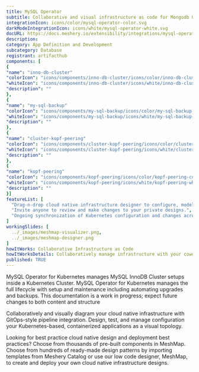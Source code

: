 ```yaml
---
title: MySQL Operator
subtitle: Collaborative and visual infrastructure as code for Mongodb Operator
integrationIcon: icons/color/mysql-operator-color.svg
darkModeIntegrationIcon: icons/white/mysql-operator-white.svg
docURL: https://docs.meshery.io/extensibility/integrations/mysql-operator
description: 
category: App Definition and Development
subcategory: Database
registrant: artifacthub
components: [
{
"name": "inno-db-cluster"
"colorIcon": "icons/components/inno-db-cluster/icons/color/inno-db-cluster-color.svg"
"whiteIcon": "icons/components/inno-db-cluster/icons/white/inno-db-cluster-white.svg"
"description": ""
},
{
"name": "my-sql-backup"
"colorIcon": "icons/components/my-sql-backup/icons/color/my-sql-backup-color.svg"
"whiteIcon": "icons/components/my-sql-backup/icons/white/my-sql-backup-white.svg"
"description": ""
},
{
"name": "cluster-kopf-peering"
"colorIcon": "icons/components/cluster-kopf-peering/icons/color/cluster-kopf-peering-color.svg"
"whiteIcon": "icons/components/cluster-kopf-peering/icons/white/cluster-kopf-peering-white.svg"
"description": ""
},
{
"name": "kopf-peering"
"colorIcon": "icons/components/kopf-peering/icons/color/kopf-peering-color.svg"
"whiteIcon": "icons/components/kopf-peering/icons/white/kopf-peering-white.svg"
"description": ""
}]
featureList: [
  "Drag-n-drop cloud native infrastructure designer to configure, model, and deploy your workloads.",
  "Invite anyone to review and make changes to your private designs.",
  "Ongoing synchronization of Kubernetes configuration and changes across any number of clusters."
]
workingSlides: [
  ../_images/meshmap-visualizer.png,
  ../_images/meshmap-designer.png
]
howItWorks: Collaborative Infrastructure as Code
howItWorksDetails: Collaboratively manage infrastructure with your coworkers synchronously sharing the same designs.
published: TRUE
---
```

<p>
MySQL Operator for Kubernetes manages MySQL InnoDB Cluster setups inside a Kubernetes Cluster. MySQL Operator for Kubernetes manages the full lifecycle with setup and maintenance including automating upgrades and backups. This documentation is a work in progress; expect future changes to both content and structure
</p>
<p>
    Collaboratively and visually diagram your cloud native infrastructure with GitOps-style pipeline integration. Design, test, and manage configuration your Kubernetes-based, containerized applications as a visual topology.
</p>
<p>
    Looking for best practice cloud native design and deployment best practices? Choose from thousands of pre-built components in MeshMap. Choose from hundreds of ready-made design patterns by importing templates from Meshery Catalog or use our low code designer, MeshMap, to create and deploy your own cloud native infrastructure designs.
</p>
